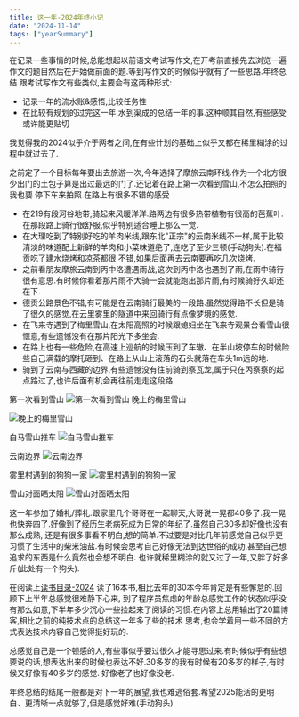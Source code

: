 ```yaml
---
title: 这一年-2024年终小记
date: "2024-11-14"
tags: ["yearSummary"]
---
```


在记录一些事情的时候,总能想起以前语文考试写作文,在开考前直接先去浏览一遍作文的题目然后在开始做前面的题.等到写作文的时候似乎就有了一些思路.年终总结
跟考试写作文有些类似,主要会有这两种形式:
* 记录一年的流水账&感悟,比较任务性
* 在比较有规划的过完这一年,水到渠成的总结一年的事.这种顺其自然,有些感受或许能更贴切

我觉得我的2024似乎介于两者之间,在有些计划的基础上似乎又都在稀里糊涂的过程中就过去了.

之前定了一个目标每年要出去旅游一次,今年选择了摩旅云南环线.作为一个北方很少出门的土包子算是出过最远的门了.还记着在路上第一次看到雪山,不怎么拍照的我也要
停下车来拍照.在路上有很多不错的感受
* 在219有段河谷地带,骑起来风暖洋洋.路两边有很多热带植物有很高的芭蕉叶.在那段路上骑行很舒服,似乎特别适合睡上那么一觉.
* 在大理吃到了特别好吃的羊肉米线,跟东北"正宗"的云南米线不一样,属于比较清淡的味道配上新鲜的羊肉和小菜味道绝了,连吃了至少三顿(手动狗头).在福贡吃了建水烧烤和凉茶都很
不错,如果后面再去云南要再吃几次烧烤.
* 之前看朋友摩旅云南到丙中洛遭遇雨战,这次到丙中洛也遇到了雨,在雨中骑行很有意思.有时候你看着那片雨不大骑一会就能跑出那片雨,有时候骑好久却还在下.
* 德贡公路景色不错,有可能是在云南骑行最美的一段路.虽然觉得路不长但是骑了很久的感觉,在云里雾里的隧道中来回骑行有点像梦境的感觉.
* 在飞来寺遇到了梅里雪山,在太阳高照的时候跟媳妇坐在飞来寺观景台看雪山很惬意,有些遗憾没有在那片阳光下多坐会.
* 在路上也有一些危险,在高速上巡航的时候压到了车辙、在半山坡停车的时候险些自己满载的摩托砸到、在路上从山上滚落的石头就落在车头1m远的地.
* 骑到了云南与西藏的边界,有些遗憾没有往前骑到察瓦龙,属于只在丙察察的起点路过了,也许后面有机会再往前走走这段路

第一次看到雪山
![第一次看到雪山](/static/images/thoughtStatic/summary2024/firstMountain.jpg)
晚上的梅里雪山  

![晚上的梅里雪山](/static/images/thoughtStatic/summary2024/meili.jpg)

白马雪山推车
![白马雪山推车](/static/images/thoughtStatic/summary2024/push.jpg)

云南边界
![云南边界](/static/images/thoughtStatic/summary2024/yunnan.jpg)

雾里村遇到的狗狗一家
![雾里村遇到的狗狗一家](/static/images/thoughtStatic/summary2024/family.jpg)

雪山对面晒太阳
![雪山对面晒太阳](/static/images/thoughtStatic/summary2024/sun.jpg)

这一年参加了婚礼/葬礼.跟家里几个哥哥在一起聊天,大哥说一晃都40多了.我一晃也快奔四了.好像到了经历生老病死成为日常的年纪了.虽然自己30多却好像也没有那么成熟,
还是有很多事看不明白,想的简单.不过要是对比几年前感觉自己似乎更习惯了生活中的柴米油盐.有时候会思考自己好像无法到达世俗的成功,甚至自己想追求的东西是什么竟然也会想不明白.
也许就稀里糊涂的就又过了一年,又胖了好多斤(此处有一个狗头).

在阅读上[读书目录-2024](https://icantunderstand.github.io/blogNew/blog/bookList/readBook2024) 读了16本书,相比去年的30本今年肯定是有些懈怠的.回顾下上半年总感觉很难静下心来,
到了程序员焦虑的年龄总感觉工作的状态似乎没有那么如意,下半年多少沉心一些捡起来了阅读的习惯.在内容上总用输出了20篇博客,相比之前的纯技术点的总结这一年多了些的技术
思考,也会学着用一些不同的方式表达技术内容自己觉得挺好玩的.

总感觉自己是一个顿感的人,有些事似乎要过很久才能寻思过来.有时候似乎有些想要说的话,想表达出来的时候也表达不好.30多岁的我有时候有20多岁的样子,有时候又好像有40多岁的感觉.
好像老了也好像没老.

年终总结的结尾一般都是对下一年的展望,我也难逃俗套.希望2025能活的更明白、更清晰一点就够了,但是感觉好难(手动狗头)


